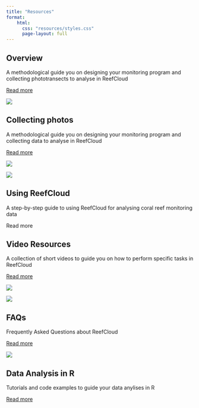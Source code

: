```yaml
---
title: "Resources"
format: 
    html:
      css: "resources/styles.css"
      page-layout: full
---
```


::: content-wrapper

::: news-card
::: news-card__text-wrapper
::: news-card__title
# Overview
:::
::: news-card__details-wrapper
::: news-card__excerpt
A methodological guide you on designing your monitoring program and collecting phototransects to analyse in ReefCloud
:::
::: news-card__read-more
[Read more](How-to.qmd)
:::
:::
:::
::: news-card__image
![](img/ReefCloud_Icon_FC.png)
:::
:::


::: news-card
::: news-card__text-wrapper
::: news-card__title
# Collecting photos
:::
::: news-card__details-wrapper
::: news-card__excerpt
A methodological guide you on designing your monitoring program and collecting data to analyse in ReefCloud
:::
::: news-card__read-more
[Read more](How-to.qmd)
:::
:::
:::
::: news-card__image
![](img/Fairfax_v24%20018.jpg)
:::
:::

::: news-card
::: news-card__image
![](img/19-138_Reef_v25%20669.jpg)
:::
::: news-card__text-wrapper
::: news-card__title
# Using ReefCloud
:::
::: news-card__details-wrapper
::: news-card__excerpt
A step-by-step guide to using ReefCloud for analysing coral reef monitoring data
:::
::: news-card__read-more
Read more
:::
:::
:::
:::

::: news-card
::: news-card__text-wrapper
::: news-card__title
# Video Resources
:::
::: news-card__details-wrapper
::: news-card__excerpt
A collection of short videos to guide you on how to perform specific tasks in ReefCloud
:::
::: news-card__read-more
[Read more](How-to.qmd)
:::
:::
:::
::: news-card__image
![](img/IMG_0131.jpg)
:::
:::


::: news-card
::: news-card__image
![](img/IMG_2250.jpg)
:::
::: news-card__text-wrapper
::: news-card__title
# FAQs
:::
::: news-card__details-wrapper
::: news-card__excerpt
Frequently Asked Questions about ReefCloud
:::
::: news-card__read-more
[Read more](How-to.qmd)
:::
:::
:::
:::


::: news-card
::: news-card__image
![](https://www.r-project.org/logo/Rlogo.svg)
:::
::: news-card__text-wrapper
::: news-card__title
# Data Analysis in R
:::
::: news-card__details-wrapper
::: news-card__excerpt
Tutorials and code examples to guide your data anylises in R
:::
::: news-card__read-more
[Read more](Analyses.qmd)
:::
:::
:::
:::

:::

